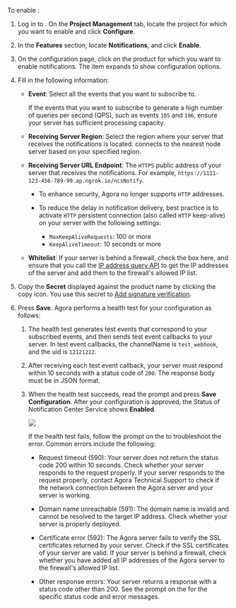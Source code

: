 

To enable <Vg k="NCS_LONG" />:

1. Log in to [<Vg k="CONSOLE" />](https://console.agora.io/projects). On the **Project Management** tab, locate the project for which you want to enable <Vg k="NCS_LONG" /> and click **Configure**.

1. In the **Features** section, locate **Notifications**, and click **Enable**.

1. On the configuration page, click on the product for which you want to enable notifications. The item expands to show configuration options.

1. Fill in the following information:

    * **Event**: Select all the events that you want to subscribe to.

        If the events that you want to subscribe to generate a high number of queries per second (QPS), such as events `105` and `106`, ensure your server has sufficient processing capacity.

    * **Receiving Server Region**: Select the region where your server that receives the notifications is located. <Vg k="COMPANY" /> connects to the nearest <Vg k="COMPANY" /> node server based on your specified region.

    * **Receiving Server URL Endpoint**: The `HTTPS` public address of your server that receives the notifications. For example, `https://1111-123-456-789-99.ap.ngrok.io/ncsNotify`.

        * To enhance security, Agora <Vg k="NCS_LONG" /> no longer supports `HTTP` addresses.
        * To reduce the delay in notification delivery, best practice is to activate `HTTP` persistent connection (also called `HTTP` keep-alive) on your server with the following settings:

            * `MaxKeepAliveRequests`: 100 or more
            * `KeepAliveTimeout`: 10 seconds or more
    
    * **Whitelist**: If your server is behind a firewall, check the box here, and ensure that you call the [IP address query API](#ip-address-query-api) to get the IP addresses of the <Vg k="COMPANY" /> <Vg k="NCS_LONG" /> server and add them to the firewall's allowed IP list.

1. Copy the **Secret** displayed against the product name by clicking the copy icon. You use this secret to [Add signature verification](#add-signature-verification).

1. Press **Save**. Agora performs a health test for your configuration as follows:

    1. The <Vg k="NCS_LONG" /> health test generates test events that correspond to your subscribed events, and then sends test event callbacks to your server. In test event callbacks, the channelName is `test_webhook`, and the uid is `12121212`.

    1. After receiving each test event callback, your server must respond within 10 seconds with a status code of `200`. The response body must be in JSON format.

    1. When the <Vg k="NCS_LONG" /> health test succeeds, read the prompt and press **Save <Vg k="NCS_LONG" /> Configuration**. After your configuration is approved, the Status of Notification Center Service shows **Enabled**.

        ![](\images\notification-center-service\ncs-config-notification.png)       

        If the <Vg k="NCS_LONG" /> health test fails, follow the prompt on the <Vg k="CONSOLE" /> to troubleshoot the error. Common errors include the following:

        * Request timeout (590): Your server does not return the status code 200 within 10 seconds. Check whether your server responds to the request properly. If your server responds to the request properly, contact Agora Technical Support to check if the network connection between the Agora <Vg k="NCS_LONG" /> server and your server is working.

        * Domain name unreachable (591): The domain name is invalid and cannot be resolved to the target IP address. Check whether your server is properly deployed.

        * Certificate error (592): The Agora <Vg k="NCS_LONG" /> server fails to verify the SSL certificates returned by your server. Check if the SSL certificates of your server are valid. If your server is behind a firewall, check whether you have added all IP addresses of the Agora <Vg k="NCS_LONG" /> server to the firewall's allowed IP list.

        * Other response errors: Your server returns a response with a status code other than 200. See the prompt on the <Vg k="CONSOLE" /> for the specific status code and error messages.
